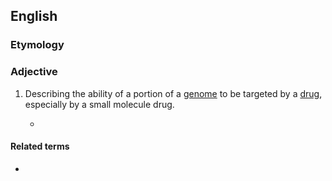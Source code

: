==English==

===Etymology===
{{suffix|en|drug|able}}

===Adjective===
{{en-adj}}

# {{lb|en|genetics|medicine}} Describing the ability of a portion of a [[genome]] to be targeted by a [[drug]], especially by a small molecule drug.
#* {{quote-journal|en|author=Joanna Owens|title=Determining druggability|work=Nature Reviews Drug Discovery|page=187–187|date=2007-03|url=https://www.nature.com/articles/nrd2275|volume=6|issue=3|issn=1474-1784|doi=10.1038/nrd2275|passage=With only 10% of the human genome representing '''druggable''' targets, and only half of those being relevant to disease, it is important to be able to predict how '''druggable''' a novel target is in early drug discovery.}}

====Related terms====
* {{l|en|druggability}}